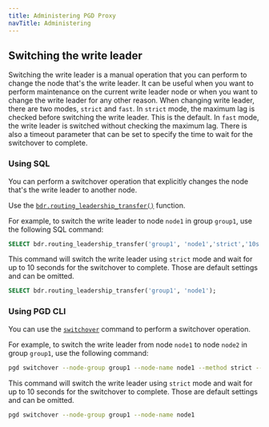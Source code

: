 ```yaml
---
title: Administering PGD Proxy
navTitle: Administering
---
```


## Switching the write leader

Switching the write leader is a manual operation that you can perform to change the node that's the write leader. 
It can be useful when you want to perform maintenance on the current write leader node or when you want to change the write leader for any other reason.
When changing write leader, there are two modes, `strict` and `fast`. 
In `strict` mode, the maximum lag is checked before switching the write leader. This is the default.
In `fast` mode, the write leader is switched without checking the maximum lag.
There is also a timeout parameter that can be set to specify the time to wait for the switchover to complete.

### Using SQL

You can perform a switchover operation that explicitly changes the node that's
the write leader to another node. 

Use the [`bdr.routing_leadership_transfer()`](/pgd/latest/reference/routing#bdrrouting_leadership_transfer) function.

For example, to switch the write leader to node `node1` in group `group1`, use the following SQL command:

```sql
SELECT bdr.routing_leadership_transfer('group1', 'node1','strict','10s');
```
This command will switch the write leader using `strict` mode and wait for up to 10 seconds for the switchover to complete. Those are default settings and can be omitted.

```sql
SELECT bdr.routing_leadership_transfer('group1', 'node1');
```

### Using PGD CLI

You can use the [`switchover`](/pgd/latest/cli/command_ref/pgd_switchover/) command to perform a switchover operation.

For example, to switch the write leader from node `node1` to node `node2` in group `group1`, use the following command:

```sh
pgd switchover --node-group group1 --node-name node1 --method strict --timeout 10s
```

This command will switch the write leader using `strict` mode and wait for up to 10 seconds for the switchover to complete. Those are default settings and can be omitted.

```sh
pgd switchover --node-group group1 --node-name node1
```



